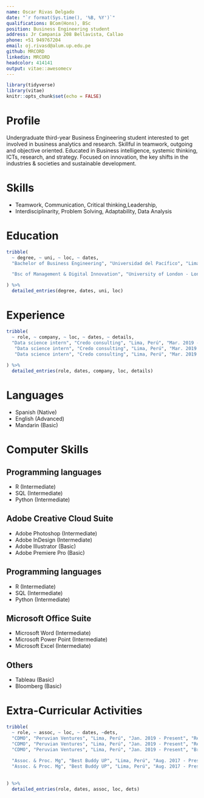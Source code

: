 ```yaml
---
name: Oscar Rivas Delgado
date: "`r format(Sys.time(), '%B, %Y')`"
qualifications: BCom(Hons), BSc
position: Business Engineering student 
address: Jr Campania 208 Bellavista, Callao
phone: +51 949767204
email: oj.rivasd@alum.up.edu.pe
github: MRCORD
linkedin: MRCORD
headcolor: 414141
output: vitae::awesomecv
---
```


```r
library(tidyverse)
library(vitae)
knitr::opts_chunk$set(echo = FALSE)
```

# Profile
Undergraduate third-year Business Engineering student interested to get involved in business analytics and research. Skillful in teamwork, outgoing and objective oriented. Educated in Business intelligence, systemic thinking, ICTs, research, and strategy. Focused on innovation, the key shifts in the industries & societies and sustainable development.



# Skills
 * Teamwork, Communication, Critical thinking,Leadership,
 * Interdisciplinarity, Problem Solving, Adaptability, Data Analysis

# Education
```r
tribble(
  ~ degree, ~ uni, ~ loc, ~ dates, 
  "Bachelor of Business Engineering", "Universidad del Pacífico", "Lima, Perú", "Aug. 2016 - Present", 

  "Bsc of Management & Digital Innovation", "University of London - London School of Economics", "Lima, Perú", "Oct. 2018 - Present",

) %>% 
  detailed_entries(degree, dates, uni, loc)
``` 

# Experience
```r
tribble(
  ~ role, ~ company, ~ loc, ~ dates, ~ details,
  "Data science intern", "Credo consulting", "Lima, Perú", "Mar. 2019 - Present", "Data parsing & web scraping",
   "Data science intern", "Credo consulting", "Lima, Perú", "Mar. 2019 - Present", "Data cleaning & manipulation",
   "Data science intern", "Credo consulting", "Lima, Perú", "Mar. 2019 - Present", "Data analysis & visualization"
   
) %>% 
  detailed_entries(role, dates, company, loc, details)
```

# Languages

 * Spanish (Native)
 * English (Advanced)
 * Mandarin (Basic)

# Computer Skills

## Programming languages
 * R (Intermediate)
 * SQL (Intermediate)
 * Python (Intermediate)
 
## Adobe Creative Cloud Suite
 * Adobe Photoshop (Intermediate)
 * Adobe InDesign (Intermediate)
 * Adobe Illustrator (Basic)
 * Adobe Premiere Pro (Basic)


\newpage

## Programming languages
 * R (Intermediate)
 * SQL (Intermediate)
 * Python (Intermediate)
 


## Microsoft Office Suite
 * Microsoft Word (Intermediate)
 * Microsoft Power Point (Intermediate)
 * Microsoft Excel (Intermediate)

## Others
 * Tableau (Basic)
 * Bloomberg (Basic)
 
# Extra-Curricular Activities

```r
tribble(
  ~ role, ~ assoc, ~ loc, ~ dates, ~dets,
  "CDMO", "Peruvian Ventures", "Lima, Perú", "Jan. 2019 - Present", "Responsible for the development of the master plan and the implementation of campaigns.",
  "CDMO", "Peruvian Ventures", "Lima, Perú", "Jan. 2019 - Present", "Research and data interpretation of social media.",
  "CDMO", "Peruvian Ventures", "Lima, Perú", "Jan. 2019 - Present", "Brand management and community building.",
  
  "Assoc. & Proc. Mg", "Best Buddy UP", "Lima, Perú", "Aug. 2017 - Present", "Responsible for the supervision of activities during the introduction week and others.",
  "Assoc. & Proc. Mg", "Best Buddy UP", "Lima, Perú", "Aug. 2017 - Present", "Responsible for the procurement process and supplies management.",
   
   
) %>% 
  detailed_entries(role, dates, assoc, loc, dets)
```

